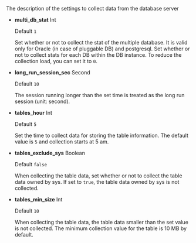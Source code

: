 The description of the settings to collect data from the database server

-   **multi_db_stat** <span class='type'>Int</span>

    Default `1`

    Set whether or not to collect the stat of the multiple database. It is valid only for Oracle (in case of pluggable DB) and postgresql. Set whether or not to collect stats for each DB within the DB instance. To reduce the collection load, you can set it to `0`.

-   **long_run_session_sec** <span class='type'>Second</span>

    Default `10`

    The session running longer than the set time is treated as the long run session (unit: second).

-   **tables_hour** <span class='type'>Int</span>

    Default `5`

    Set the time to collect data for storing the table information. The default value is `5` and collection starts at 5 am.

-   **tables_exclude_sys** <span class='type'>Boolean</span>

    Default `false`

    When collecting the table data, set whether or not to collect the table data owned by sys. If set to `true`, the table data owned by sys is not collected.

<InDoc product="oracle,tibero">

-   **tables_min_size** <span class='type'>Int</span>

    Default `10`

    When collecting the table data, the table data smaller than the set value is not collected. The minimum collection value for the table is 10 MB by default.

</InDoc>
